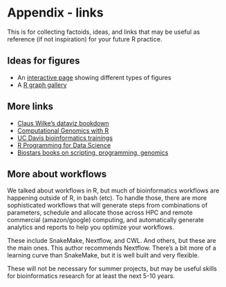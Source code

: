 # Appendix - links

This is for collecting factoids, ideas, and links that may be useful 
as reference (if not inspiration) for your future R practice.

## Ideas for figures

- An [interactive page](https://ft-interactive.github.io/visual-vocabulary/)
    showing different types of figures
- A [R graph gallery](https://www.r-graph-gallery.com/)

## More links

- [Claus Wilke's dataviz bookdown](https://clauswilke.com/dataviz/)
- [Computational Genomics with R](https://compgenomr.github.io/book/)
- [UC Davis bioinformatics trainings](https://ucdavis-bioinformatics-training.github.io/)
- [R Programming for Data Science](https://bookdown.org/rdpeng/rprogdatascience/)
- [Biostars books on scripting, programming, genomics](https://www.biostars.org/p/225812/)

## More about workflows

We talked about workflows in R, but much of bioinformatics workflows are
happening outside of R, in bash (etc).
To handle those, there are more sophisticated workflows that will 
generate steps from combinations of parameters, schedule and allocate those
across HPC and remote commercial (amazon/google) computing, and automatically
generate analytics and reports to help you optimize your workflows.

These include SnakeMake, Nextflow, and CWL. And others, but these are the
main ones.
This author recommends Nextflow. There's a bit more of a learning curve than
SnakeMake, but it is well built and very flexible. 

These will not be necessary for summer projects, but may be useful skills
for bioinformatics research for at least the next 5-10 years.


